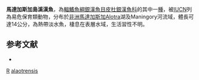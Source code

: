{{Speciesbox 
| taxon = Rheocles alaotrensis
| status = VU
| status_system = IUCN3.1
| authority = [[Pellegrin|Pellegrin]], 1914
| synonyms = *''Atherina alaotrensis, Pellegrin, 1914
}}
'''馬達加斯加島溪漢魚'''，為[[輻鰭魚綱|輻鰭魚綱]][[銀漢魚目|銀漢魚目]][[皮杜銀漢魚科|皮杜銀漢魚科]]的其中一[[種|種]]，被[[IUCN|IUCN]]列為易危保育類動物，分布於[[非洲|非洲]][[馬達加斯加|馬達加斯加]]Alotra湖及Maningory河流域，體長可達14公分，為熱帶淡水魚，棲息在表層水域，生活習性不明。

==参考文献==
*{{FishBase_species|genus=Rheocles|species=alaotrensis|year=2016|month=5}}

{{Taxonbar}}

[[Category:1914年描述的鱼类|R]]
[[Category:溪漢魚屬|alaotrensis]]